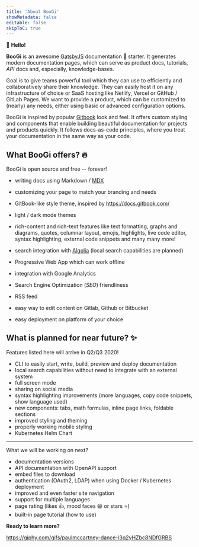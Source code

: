 ```yaml
---
title: 'About BooGi'
showMetadata: false
editable: false
skipToC: true
---
```


:wave: **Hello!**

**BooGi** is an awesome [GatsbyJS](http://gatsbyjs.org/) documentation :book:
starter. It generates modern documentation pages, which can serve as product
docs, tutorials, _API_ docs and, especially, knowledge-bases.

Goal is to give teams powerful tool which they can use to efficiently and
collaboratively share their knowledge. They can easily host it on any
infrastructure of choice or SaaS hosting like Netlify, Vercel or
GitHub / GitLab Pages. We want to provide a product, which can be customized
to (nearly) any needs, either using basic or advanced configuration options.

BooGi is inspired by popular [Gitbook](https://gitbook.com) look and feel.
It offers custom styling and components that enable building beautiful documentation
for projects and products quickly. It follows docs-as-code principles, where
you treat your documentation in the same way as your code.

## What BooGi offers? :fire:

<Tip>BooGi is open source and free -- forever!</Tip>

<Layout>

- writing docs using Markdown / [MDX](https://github.com/mdx-js/mdx)
- customizing your page to match your branding and needs
- GitBook-like style theme, inspired by https://docs.gitbook.com/
- light / dark mode themes
- rich-content and rich-text features like text formatting, graphs and diagrams, 
  quotes, columnar layout, emojis, highlights, live code editor, syntax highlighting,
  external code snippets and many many more!


- search integration with [Algolia](https://www.algolia.com/) (local search capabilities
  are planned)
- Progressive Web App which can work offline
- integration with Google Analytics
- Search Engine Optimization (_SEO_) friendliness
- RSS feed
- easy way to edit content on Gitlab, Github or Bitbucket
- easy deployment on platform of your choice

</Layout>

## What is planned for near future? :sparkles:

<Info>Features listed here will arrive in Q2/Q3 2020!</Info>

- CLI to easily start, write, build, preview and deploy documentation
- local search capabilities without need to integrate with an external system
- full screen mode
- sharing on social media
- syntax highlighting improvements (more languages, copy code snippets, show language used)
- new components: tabs, math formulas, inline page links, foldable sections
- improved styling and theming
- properly working mobile styling
- Kubernetes Helm Chart

--- 

What we will be working on next?

- documentation versions
- API documentation with OpenAPI support
- embed files to download
- authentication (OAuth2, LDAP) when using Docker / Kubernetes deployment
- improved and even faster site navigation
- support for multiple languages
- page rating (likes :thumbsup:, mood faces :smile: or stars :star:)
- built-in page tutorial (how to use)

**Ready to learn more?**

https://giphy.com/gifs/paulmccartney-dance-l3q2yHZbc8NDfGRBS
